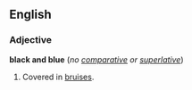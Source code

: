 ==English==
===Adjective===
'''black and blue''' (''no [[comparative]] or [[superlative]]'')

#Covered in [[bruise]]s.